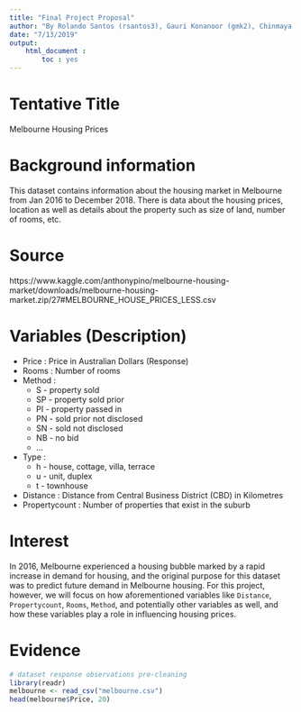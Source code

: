 ```yaml
---
title: "Final Project Proposal"
author: "By Rolando Santos (rsantos3), Gauri Konanoor (gmk2), Chinmaya Sharma (csharma4)"
date: "7/13/2019"
output: 
    html_document :
        toc : yes
---
```


# Tentative Title

Melbourne Housing Prices

# Background information
This dataset contains information about the housing market in Melbourne from Jan 2016 to December 2018. There is data about the housing prices, location as well as details about the property such as size of land, number of rooms, etc. 

# Source
https://www.kaggle.com/anthonypino/melbourne-housing-market/downloads/melbourne-housing-market.zip/27#MELBOURNE_HOUSE_PRICES_LESS.csv

# Variables (Description)

- Price : Price in Australian Dollars (Response)
- Rooms : Number of rooms
- Method : 
  + S - property sold
  + SP - property sold prior
  + PI - property passed in
  + PN - sold prior not disclosed
  + SN - sold not disclosed
  + NB - no bid
  + ...
- Type : 
  + h - house, cottage, villa, terrace
  + u - unit, duplex
  + t - townhouse
- Distance : Distance from Central Business District (CBD) in Kilometres
- Propertycount : Number of properties that exist in the suburb

# Interest
In 2016, Melbourne experienced a housing bubble marked by a rapid increase in demand for housing, and the original purpose for this dataset was to predict future demand in Melbourne housing. For this project, however, we will focus on how aforementioned variables like `Distance`, `Propertycount`, `Rooms`, `Method`, and potentially other variables as well, and how these variables play a role in influencing housing prices.

# Evidence 

```r
# dataset response observations pre-cleaning
library(readr)
melbourne <- read_csv("melbourne.csv")
head(melbourne$Price, 20)
```

